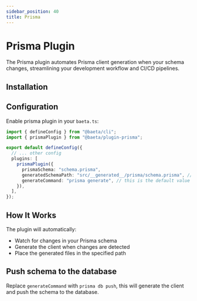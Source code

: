 ```yaml
---
sidebar_position: 40
title: Prisma
---
```


# Prisma Plugin

The Prisma plugin automates Prisma client generation when your schema changes, streamlining your development workflow and CI/CD pipelines.

## Installation


<PackageManagerAdd package="@baeta/plugin-prisma" dev={true} />

## Configuration

Enable prisma plugin in your `baeta.ts`:

```typescript
import { defineConfig } from "@baeta/cli";
import { prismaPlugin } from "@baeta/plugin-prisma";

export default defineConfig({
  // ... other config
  plugins: [
    prismaPlugin({
      prismaSchema: "schema.prisma",
      generatedSchemaPath: "src/__generated__/prisma/schema.prisma", // OR node_modules/@prisma/client/schema.prisma
      generateCommand: "prisma generate", // this is the default value
    }),
  ],
});
```

## How It Works

The plugin will automatically:

- Watch for changes in your Prisma schema
- Generate the client when changes are detected
- Place the generated files in the specified path

## Push schema to the database

Replace `generateCommand` with `prisma db push`, this will generate the client and push the schema to the database.
